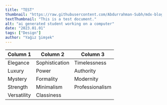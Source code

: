 ```yaml
---
title: "TEST"
thumbnail: "https://raw.githubusercontent.com/Abdurrahman-Subh/mdx-blog/main/images/student1.png"
textThumbnail: "This is a test document."
alt: "ai generated student working on a computer"
date: "2023.01.01"
tags: ["Design"]
author: "Yağız Şimşek"
---
```


| Column 1       | Column 2        | Column 3      |
| ---------------| --------------- | --------------|
| Elegance       | Sophistication  | Timelessness  |
| Luxury         | Power           | Authority     |
| Mystery        | Formality       | Modernity     |
| Strength       | Minimalism      | Professionalism |
| Versatility    | Classiness      |               |
